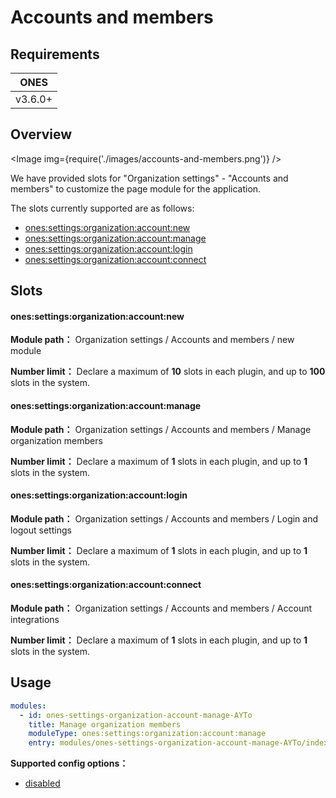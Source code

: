 # Accounts and members

## Requirements

|  ONES   |
| :-----: |
| v3.6.0+ |

## Overview

<Image img={require('./images/accounts-and-members.png')} />

We have provided slots for "Organization settings" - "Accounts and members" to customize the page module for the application.

The slots currently supported are as follows:

- [ones:settings:organization:account:new](#onessettingsorganizationaccountnew)
- [ones:settings:organization:account:manage](#onessettingsorganizationaccountmanage)
- [ones:settings:organization:account:login](#onessettingsorganizationaccountlogin)
- [ones:settings:organization:account:connect](#onessettingsorganizationaccountconnect)

## Slots

#### ones:settings:organization:account:new

**Module path：** Organization settings / Accounts and members / new module

**Number limit：** Declare a maximum of **10** slots in each plugin, and up to **100** slots in the system.

#### ones:settings:organization:account:manage

**Module path：** Organization settings / Accounts and members / Manage organization members

**Number limit：** Declare a maximum of **1** slots in each plugin, and up to **1** slots in the system.

#### ones:settings:organization:account:login

**Module path：** Organization settings / Accounts and members / Login and logout settings

**Number limit：** Declare a maximum of **1** slots in each plugin, and up to **1** slots in the system.

#### ones:settings:organization:account:connect

**Module path：** Organization settings / Accounts and members / Account integrations

**Number limit：** Declare a maximum of **1** slots in each plugin, and up to **1** slots in the system.

## Usage

```yaml
modules:
  - id: ones-settings-organization-account-manage-AYTo
    title: Manage organization members
    moduleType: ones:settings:organization:account:manage
    entry: modules/ones-settings-organization-account-manage-AYTo/index.html
```

**Supported config options：**

- [disabled](../../../../../reference/config/plugin.yaml#disabled)
